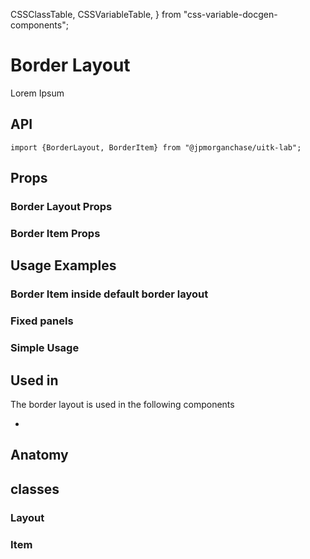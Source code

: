   CSSClassTable,
  CSSVariableTable,
} from "css-variable-docgen-components";

<Meta title="Layout/Docs/BorderLayout" component={BorderLayout} />

# Border Layout

Lorem Ipsum

<Canvas>
  <Story id="layout-borderlayout--toolkit-border-layout" />
</Canvas>

## API

```
import {BorderLayout, BorderItem} from "@jpmorganchase/uitk-lab";
```

## Props

### Border Layout Props

<ArgsTable of={BorderLayout} />

### Border Item Props

<ArgsTable of={BorderItem} />

## Usage Examples

### Border Item inside default border layout

<Canvas>
  <Story id="layout-borderlayout-borderitem--toolkit-border-item" />
</Canvas>

### Fixed panels

<Canvas>
  <Story id="layout-borderlayout--toolkit-border-layout-fixed-panels" />
</Canvas>

### Simple Usage

<!-- TODO -->

## Used in

The border layout is used in the following components

- []()

## Anatomy

<Canvas>
  <Story name="Border Layout Anatomy">
    <ComponentAnatomy showLegend>
      <BorderLayout>
        <BorderItem></BorderItem>
      </BorderLayout>
    </ComponentAnatomy>
  </Story>
</Canvas>

## classes

### Layout

<CSSClassTable of={BorderLayout} />

### Item

<CSSClassTable of={BorderItem} />

<!-- ### characteristics -->
<!-- - []() -->
